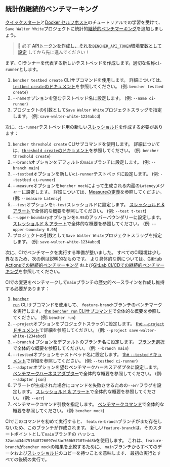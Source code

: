 
## 統計的継続的ベンチマーキング

[クイックスタート][quick start]と[Docker セルフホスト][docker self-hosted]のチュートリアルでの学習を受けて、
`Save Walter White`プロジェクトに統計的[継続的ベンチマーキング][continuous benchmarking]を追加しましょう。

> 🐰 必ず
> [APIトークンを作成し、それを`BENCHER_API_TOKEN`環境変数として設定][create an api token]
> してから先に進んでください！

まず、CIランナーを代表する新しいテストベッドを作成します。適切な名称`ci-runner`とします。

<TestbedCreate />

1. `bencher testbed create` CLIサブコマンドを使用します。
   詳細については、[`testbed create`のドキュメント][testbed create]を参照してください。
   (例: `bencher testbed create`)
2. `--name`オプションを望むテストベッド名に設定します。
   (例: `--name ci-runner`)
3. プロジェクトの引数として`Save Walter White`プロジェクトスラッグを指定します。
   (例: `save-walter-white-1234abcd`)

次に、`ci-runner`テストベッド用の新しい[スレッショルド][thresholds]を作成する必要があります：

<ThresholdCreateStatistical />

1. `bencher threshold create` CLIサブコマンドを使用します。
   詳細については、[`threshold create`のドキュメント][threshold create]を参照してください。
   (例: `bencher threshold create`)
2. `--branch`オプションをデフォルトの`main`ブランチに設定します。
   (例: `--branch main`)
3. `--testbed`オプションを新しい`ci-runner`テストベッドに設定します。
   (例: `--testbed ci-runner`)
4. `--measure`オプションを`bencher mock`によって生成される内蔵の`Latency`メジャーに設定します。
   詳細については、[Measureの定義][measure]を参照してください。
   (例: `--measure Latency`)
5. `--test`オプションを`t-test`スレッショルドに設定します。
   [スレッショルド & アラート][t-test]で全体的な概要を参照してください。
   (例: `--test t-test`)
6. `--upper-boundary`オプションを`0.95`のアッパーバウンダリーに設定します。
   [スレッショルド & アラート][t-test upper boundary]で全体的な概要を参照してください。
   (例: `--upper-boundary 0.95`)
7. プロジェクトの引数として`Save Walter White`プロジェクトスラッグを指定します。
   (例: `save-walter-white-1234abcd`)

次に、CIでベンチマークを実行する準備が整いました。
すべてのCI環境は少し異なるため、次の例は説明的なものです。
より具体的な例については、[GitHub Actionsでの継続的ベンチマーキング][github actions]
および[GitLab CI/CDでの継続的ベンチマーキング][gitlab ci/cd]を参照してください。

CIでの変更をベンチマークして`main`ブランチの歴史的ベースラインを作成し維持する必要があります：

<RunMainStatistical />

1. <code><a href="/ja/docs/explanation/bencher-run/">bencher run</a></code> CLIサブコマンドを使用して、
   `feature-branch`ブランチのベンチマークを実行します。
   [the `bencher run` CLIサブコマンド][bencher run]で全体的な概要を参照してください。
   (例: `bencher run`)
2. `--project`オプションをプロジェクトスラッグに設定します。
   [the `--project`ドキュメント][project option]で詳細を参照してください。
   (例: `--project save-walter-white-1234abcd`)
3. `--branch`オプションをデフォルトのブランチ名に設定します。
   [ブランチ選択][branch selection branch]で全体的な概要を参照してください。
   (例: `--branch main`)
4. `--testbed`オプションをテストベッド名に設定します。
   [the `--tested`ドキュメント][testbed option]で詳細を参照してください。
   (例: `--testbed ci-runner`)
5. `--adapter`オプションを望むベンチマークハーネスアダプタに設定します。
   [ベンチマークハーネスアダプター][adapters]で全体的な概要を参照してください。
   (例: `--adapter json`)
6. アラートが生成された場合にコマンドを失敗させるための`--err`フラグを設定します。
   [スレッショルド & アラート][alerts]で全体的な概要を参照してください。
   (例: `--err`)
7. ベンチマークコマンド引数を指定します。
   [ベンチマークコマンド][command argument]で全体的な概要を参照してください。
   (例: `bencher mock`)

CIでこのコマンドを初めて実行すると、
`feature-branch`ブランチがまだ存在しないため、このブランチが作成されます。
新しい`feature-branch`は、そのスタートポイントとして`main`ブランチの
ハッシュ`32aea434d751648726097ed3ac760b57107edd8b`を使用します。
これは、`feature-branch`が`bencher mock`の結果を比較するために、
`main`ブランチからすべてのデータおよび[スレッショルド][thresholds]のコピーを持つことを意味します、
最初の実行とすべての後続の実行で。

[quick start]: /ja/docs/tutorial/quick-start/
[docker self-hosted]: /ja/docs/tutorial/docker/
[continuous benchmarking]: /ja/docs/explanation/continuous-benchmarking/
[create an api token]: /ja/docs/tutorial/quick-start/#create-an-api-token
[testbed create]: /ja/docs/api/projects/testbeds/#post-v0projectsprojecttestbeds
[thresholds]: /ja/docs/explanation/thresholds/
[threshold create]: /ja/docs/api/projects/thresholds/#post-v0projectsprojectthresholds
[measure]: /ja/docs/explanation/benchmarking/#measures
[t-test]: /ja/docs/explanation/thresholds/#t-test-thresholds
[t-test upper boundary]: /ja/docs/explanation/thresholds/#t-test-threshold-upper-boundary
[github actions]: /ja/docs/how-to/github-actions/
[gitlab ci/cd]: /ja/docs/how-to/gitlab-ci-cd/
[bencher run]: /ja/docs/explanation/bencher-run/
[project option]: /ja/docs/explanation/bencher-run/#--project-project
[branch selection branch]: /ja/docs/explanation/branch-selection/#--branch-branch
[testbed option]: /ja/docs/explanation/bencher-run/#--testbed-testbed
[adapters]: /ja/docs/explanation/adapters/
[alerts]: /ja/docs/explanation/thresholds/#alerts
[command argument]: /ja/docs/explanation/bencher-run/#benchmark-command
[branch selection start point]: /ja/docs/explanation/branch-selection/#--branch-start-point-branch
[branch selection start point hash]: /ja/docs/explanation/branch-selection/#--branch-start-point-hash-hash